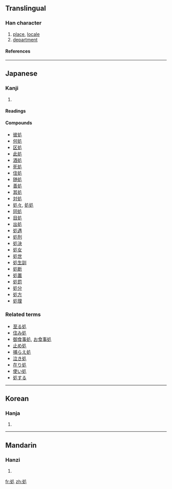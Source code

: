 {{see|處}}

==Translingual==
===Han character===
{{Han char|rn=16|rad=几|as=03|sn=5|four=|canj=竹水竹弓 (HEHN)}}
# [[place]], [[locale]]
# [[department]]
====References====
{{Han ref|kx=0134.050|dkj=01745|dj=0299.150|hdz=10276.130|uh=51E6|ud=20966}}
----
==Japanese==
===Kanji===
{{ja-kanji|grade=6|rs=几03}}
# {{defn|Japanese}}
====Readings====
{{ja-readings|on=[[しょ]] ([[sho]])|kun=[[おる]] ([[oru]]), [[ところ]] ([[tokoro]])}}
====Compounds====
*[[彼処]]
*[[何処]]
*[[区処]]
*[[此処]]
*[[酒処]]
*[[死処]]
*[[住処]]
*[[随処]]
*[[善処]]
*[[其処]]
*[[対処]]
*[[処々]], [[処処]]
*[[同処]]
*[[目処]]
*[[出処]]
*[[処遇]]
*[[処刑]]
*[[処決]]
*[[処女]]
*[[処世]]
*[[処生訓]]
*[[処断]]
*[[処置]]
*[[処罰]]
*[[処分]]
*[[処方]]
*[[処理]]


===Related terms===
*[[至る処]]
*[[住み処]]
*[[御食事処]], [[お食事処]]
*[[止め処]]
*[[捕らえ処]]
*[[泣き処]]
*[[在り処]]
*[[使い処]]
*[[処する]]
----
==Korean==
===Hanja===
{{ko-hanja|hangeul=[[처]]|rv=cheo|mr=ch'ŏ}}
# {{defn|Korean}}
----
==Mandarin==
===Hanzi===
{{cmn-hanzi|pin=[[chǔ]] ([[chu3]])|wg=ch'u<sup>3</sup>}}
# {{defn|Mandarin}}

[[fr:処]]
[[zh:処]]